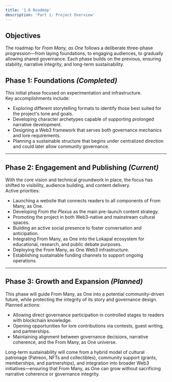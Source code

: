 ```yaml
---
title: '1.6 Roadmap'
description: 'Part 1: Project Overview'
---
```


## Objectives 

The roadmap for *From Many, as One* follows a deliberate three-phase progression—from laying foundations, to engaging audiences, to gradually allowing shared governance. Each phase builds on the previous, ensuring stability, narrative integrity, and long-term sustainability.

## Phase 1: Foundations *(Completed)*

This initial phase focused on experimentation and infrastructure.  
Key accomplishments include:
- Exploring different storytelling formats to identify those best suited for the project's tone and goals.
- Developing character archetypes capable of supporting prolonged narrative development.
- Designing a Web3 framework that serves both governance mechanics and lore requirements.
- Planning a sustainable structure that begins under centralized direction and could later allow community governance.

---

## Phase 2: Engagement and Publishing *(Current)*

With the core vision and technical groundwork in place, the focus has shifted to visibility, audience building, and content delivery.  
Active priorities:
- Launching a website that connects readers to all components of From Many, as One.
- Developing *From the Plexus* as the main pre-launch content strategy.
- Promoting the project in both Web3-native and mainstream cultural spaces.
- Building an active social presence to foster conversation and anticipation.
- Integrating From Many, as One into the Lokapal ecosystem for educational, research, and public debate purposes.
- Deploying the From Many, as One Web3 infrastructure.
- Establishing sustainable funding channels to support ongoing operations.

---

## Phase 3: Growth and Expansion *(Planned)*

This phase will guide From Many, as One into a potential community-driven future, while protecting the integrity of its story and governance design.  
Planned actions:
- Allowing direct governance participation in controlled stages to readers with blockchain knowledge.
- Opening opportunities for lore contributions via contests, guest writing, and partnerships.
- Maintaining alignment between governance decisions, narrative coherence, and the From Many, as One universe.

Long-term sustainability will come from a hybrid model of cultural patronage (Patreon, NFTs and collectibles), community support (grants, memberships, and partnerships), and integration into broader Web3 initiatives—ensuring that From Many, as One can grow without sacrificing narrative coherence or governance integrity.